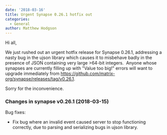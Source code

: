 ```yaml
---
date: '2018-03-16'
title: Urgent Synapse 0.26.1 hotfix out
categories:
  - General
author: Matthew Hodgson
---
```


Hi all,

We just rushed out an urgent hotfix release for Synapse 0.26.1, addressing a nasty bug in the ujson library which causes it to misbehave badly in the presence of JSON containing very large &gt;64-bit integers.  Anyone whose synapses are currently filling up with "Value too big!" errors will want to upgrade immediately from <a href="https://github.com/matrix-org/synapse/releases/tag/v0.26.1">https://github.com/matrix-org/synapse/releases/tag/v0.26.1</a>.

Sorry for the inconvenience.
<h3>Changes in synapse v0.26.1 (2018-03-15)</h3>
Bug fixes:
<ul>
 	<li>Fix bug where an invalid event caused server to stop functioning correctly, due to parsing and serializing bugs in ujson library.</li>
</ul>